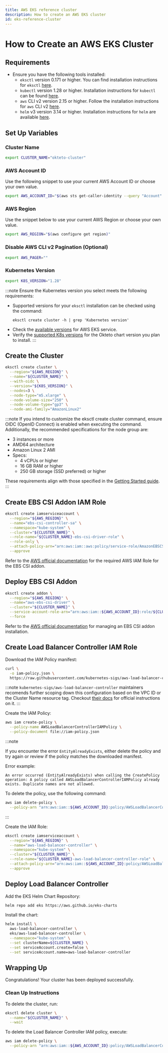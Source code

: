 ```yaml
---
title: AWS EKS reference cluster
description: How to create an AWS EKS cluster
id: eks-reference-cluster
---
```


# How to Create an AWS EKS Cluster

## Requirements

- Ensure you have the following tools installed:
  - `eksctl` version 0.171 or higher. You can find installation instructions for `eksctl` [here](https://eksctl.io/installation/).
  - `kubectl` version 1.28 or higher. Installation instructions for `kubectl` can be found [here](https://kubernetes.io/docs/tasks/tools/#kubectl).
  - `aws` CLI v2 version 2.15 or higher. Follow the installation instructions for `aws` CLI v2 [here](https://docs.aws.amazon.com/cli/latest/userguide/getting-started-install.html#getting-started-install-instructions).
  - `helm` v3 version 3.14 or higher. Installation instructions for `helm` are available [here](https://helm.sh/docs/intro/install/).

## Set Up Variables

### Cluster Name

```bash
export CLUSTER_NAME="okteto-cluster"
```

### AWS Account ID

Use the following snippet to use your current AWS Account ID or choose your own value.

```bash
export AWS_ACCOUNT_ID="$(aws sts get-caller-identity --query "Account" --output text)"
```

### AWS Region

Use the snippet below to use your current AWS Region or choose your own value.

```bash
export AWS_REGION="$(aws configure get region)"
```

### Disable AWS CLI v2 Pagination (Optional)

```bash
export AWS_PAGER=""
```

### Kubernetes Version

```bash
export K8S_VERSION="1.28"
```

:::note
Ensure the Kubernetes version you select meets the following requirements:
- Supported versions for your `eksctl` installation can be checked using the command:
  ```
  eksctl create cluster -h | grep 'Kubernetes version'
  ```
- Check the [available versions](https://docs.aws.amazon.com/eks/latest/userguide/kubernetes-versions.html) for AWS EKS service.
- Verify the [supported K8s versions](release-notes.mdx#1170) for the Okteto chart version you plan to install.
:::

## Create the Cluster

```bash
eksctl create cluster \
  --region="${AWS_REGION}" \
  --name="${CLUSTER_NAME}" \
  --with-oidc \
  --version="${K8S_VERSION}" \
  --nodes=3 \
  --node-type="m5.xlarge" \
  --node-volume-size="250" \
  --node-volume-type="gp3" \
  --node-ami-family="AmazonLinux2"
```

:::note
If you intend to customize the eksctl create cluster command, ensure OIDC (OpenID Connect) is enabled when executing the command. Additionally, the recommended specifications for the node group are:

- 3 instances or more
- AMD64 architecture
- Amazon Linux 2 AMI
- Specs:
  - 4 vCPUs or higher
  - 16 GB RAM or higher
  - 250 GB storage (SSD preferred) or higher

These requirements align with those specified in the [Getting Started guide](eks.mdx#deploy-a-kubernetes-cluster).
:::

## Create EBS CSI Addon IAM Role

```bash
eksctl create iamserviceaccount \
  --region="${AWS_REGION}" \
  --name="ebs-csi-controller-sa" \
  --namespace="kube-system" \
  --cluster="${CLUSTER_NAME}" \
  --role-name="${CLUSTER_NAME}-ebs-csi-driver-role" \
  --role-only \
  --attach-policy-arn="arn:aws:iam::aws:policy/service-role/AmazonEBSCSIDriverPolicy" \
  --approve
```

Refer to the [AWS official documentation](https://docs.aws.amazon.com/eks/latest/userguide/csi-iam-role.html) for the required AWS IAM Role for the EBS CSI addon.

## Deploy EBS CSI Addon

```bash
eksctl create addon \
  --region="${AWS_REGION}" \
  --name="aws-ebs-csi-driver" \
  --cluster="${CLUSTER_NAME}" \
  --service-account-role-arn="arn:aws:iam::${AWS_ACCOUNT_ID}:role/${CLUSTER_NAME}-ebs-csi-driver-role" \
  --force
```

Refer to the [AWS official documentation](https://docs.aws.amazon.com/eks/latest/userguide/managing-ebs-csi.html#adding-ebs-csi-eks-add-on) for managing an EBS CSI addon installation.

## Create Load Balancer Controller IAM Role

Download the IAM Policy manifest:

```bash
curl \
  -o iam-policy.json \
  https://raw.githubusercontent.com/kubernetes-sigs/aws-load-balancer-controller/v2.7.1/docs/install/iam_policy.json
```

:::note
`kubernetes-sigs/aws-load-balancer-controller` maintainers recomends further scoping down this configuration based on the VPC ID or the Cluster Name resource tag. Checkout [their docs](https://kubernetes-sigs.github.io/aws-load-balancer-controller/v2.7/deploy/installation/#option-a-recommended-iam-roles-for-service-accounts-irsa) for official instructions on it.
:::

Create the IAM Policy:

```bash
aws iam create-policy \
  --policy-name AWSLoadBalancerControllerIAMPolicy \
  --policy-document file://iam-policy.json
```

:::note

If you encounter the error `EntityAlreadyExists`, either delete the policy and try again or review if the policy matches the downloaded manifest.

Error example:

```
An error occurred (EntityAlreadyExists) when calling the CreatePolicy operation: A policy called AWSLoadBalancerControllerIAMPolicy already exists. Duplicate names are not allowed.
```

To delete the policy, use the following command:

```bash
aws iam delete-policy \
  --policy-arn "arn:aws:iam::${AWS_ACCOUNT_ID}:policy/AWSLoadBalancerControllerIAMPolicy"
```
:::

Create the IAM Role:

```bash
eksctl create iamserviceaccount \
  --region="${AWS_REGION}" \
  --name="aws-load-balancer-controller" \
  --namespace="kube-system" \
  --cluster="${CLUSTER_NAME}" \
  --role-name="${CLUSTER_NAME}-aws-load-balancer-controller-role" \
  --attach-policy-arn="arn:aws:iam::${AWS_ACCOUNT_ID}:policy/AWSLoadBalancerControllerIAMPolicy" \
  --approve
```

## Deploy Load Balancer Controller

Add the EKS Helm Chart Repository:

```bash
helm repo add eks https://aws.github.io/eks-charts
```

Install the chart:

```bash
helm install \
  aws-load-balancer-controller \
  eks/aws-load-balancer-controller \
  --namespace="kube-system" \
  --set clusterName=${CLUSTER_NAME} \
  --set serviceAccount.create=false \
  --set serviceAccount.name=aws-load-balancer-controller
```

## Wrapping Up

Congratulations! Your cluster has been deployed successfully.

### Clean Up Instructions

To delete the cluster, run:

```bash
eksctl delete cluster \
  --name="${CLUSTER_NAME}" \
  --wait
```

To delete the Load Balancer Controller IAM policy, execute:

```bash
aws iam delete-policy \
  --policy-arn "arn:aws:iam::${AWS_ACCOUNT_ID}:policy/AWSLoadBalancerControllerIAMPolicy"
```
